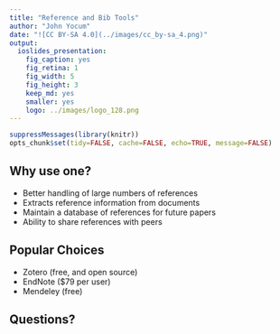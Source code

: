 ```yaml
---
title: "Reference and Bib Tools"
author: "John Yocum"
date: "![CC BY-SA 4.0](../images/cc_by-sa_4.png)"
output:
  ioslides_presentation:
    fig_caption: yes
    fig_retina: 1
    fig_width: 5
    fig_height: 3
    keep_md: yes
    smaller: yes
    logo: ../images/logo_128.png
---
```


```r
suppressMessages(library(knitr))
opts_chunk$set(tidy=FALSE, cache=FALSE, echo=TRUE, message=FALSE)
```


## Why use one?

- Better handling of large numbers of references
- Extracts reference information from documents
- Maintain a database of references for future papers
- Ability to share references with peers

## Popular Choices

- Zotero (free, and open source)
- EndNote ($79 per user)
- Mendeley (free)

## Questions?